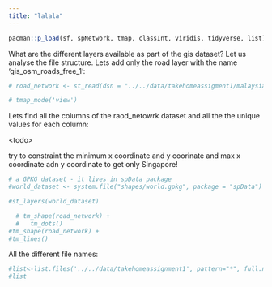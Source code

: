 ```yaml
---
title: "lalala"
---
```


```r
pacman::p_load(sf, spNetwork, tmap, classInt, viridis, tidyverse, list)
```

What are the different layers available as part of the gis dataset? Let us analyse the file structure. Lets add only the road layer with the name 'gis_osm_roads_free_1':

```r
# road_network <- st_read(dsn = "../../data/takehomeassigment1/malaysia-singapore-brunei-latest-free/", layer = "gis_osm_roads_free_1")
```

```r
# tmap_mode('view')
```

Lets find all the columns of the raod_netowrk dataset and all the the unique values for each column:

\<todo\>

try to constraint the minimum x coordinate and y coorinate and max x coordinate adn y coordinate to get only Singapore!

```r
# a GPKG dataset - it lives in spData package
#world_dataset <- system.file("shapes/world.gpkg", package = "spData")

#st_layers(world_dataset)
```

```r
  # tm_shape(road_network) + 
  #   tm_dots()
#tm_shape(road_network) + 
#tm_lines()
```

All the different file names:

```r
#list<-list.files('../../data/takehomeassignment1', pattern="*", full.names=TRUE)
#list
```
